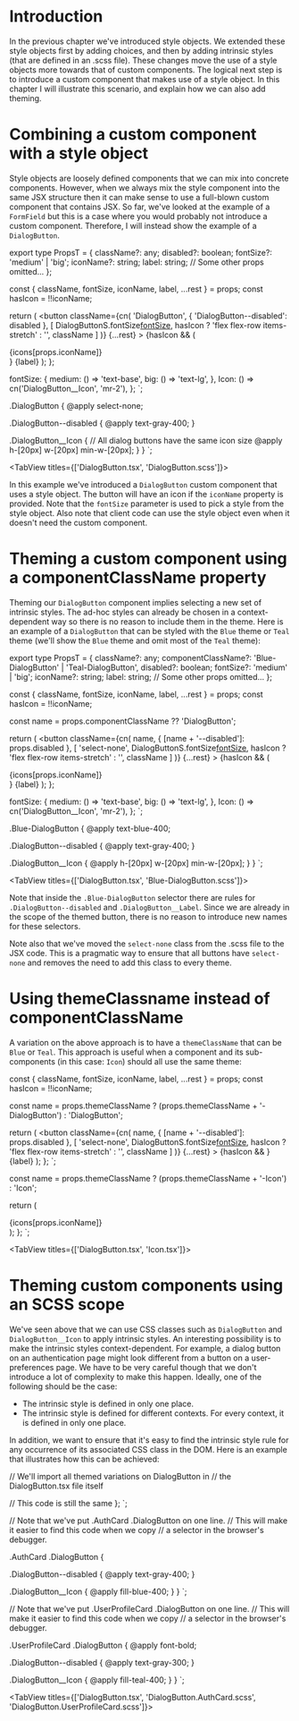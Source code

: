 # Introduction

In the previous chapter we've introduced style objects. We extended these style objects first by adding choices, and then by
adding intrinsic styles (that are defined in an .scss file). These changes move the use of a style objects more towards that
of custom components. The logical next step is to introduce a custom component that makes use of a style object.
In this chapter I will illustrate this scenario, and explain how we can also add theming.

# Combining a custom component with a style object

Style objects are loosely defined components that we can mix into concrete components. However, when we always mix the style component
into the same JSX structure then it can make sense to use a full-blown custom component that contains JSX.
So far, we've looked at the example of a `FormField` but this is a case where you would probably not introduce a custom component.
Therefore, I will instead show the example of a `DialogButton`.



export type PropsT = {
  className?: any;
  disabled?: boolean;
  fontSize?: 'medium' | 'big';
  iconName?: string;
  label: string;
  // Some other props omitted...
};

  const { className, fontSize, iconName, label, ...rest } = props;
  const hasIcon = !!iconName;

  return (
    <button
      className={cn(
        'DialogButton',
        { 'DialogButton--disabled': disabled },
        [
          DialogButtonS.fontSize[fontSize](),
          hasIcon ? 'flex flex-row items-stretch' : '', 
          className
        ]
      )}
      {...rest}
    >
      {hasIcon && (
        <div className={cn(DialogButtonS.Icon())}>
          {icons[props.iconName]}
        </div>
      }
      {label}
    </button>
  );
};

  fontSize: {
    medium: () => 'text-base',
    big: () => 'text-lg',
  },
  Icon: () => cn('DialogButton__Icon', 'mr-2'),
};
`;

.DialogButton {
  @apply select-none;

  .DialogButton--disabled {
    @apply text-gray-400;
  }

  .DialogButton__Icon {
    // All dialog buttons have the same icon size
    @apply h-[20px] w-[20px] min-w-[20px];
  }
}
`;

<TabView titles={['DialogButton.tsx', 'DialogButton.scss']}>
  <CodeSnippet code={code1} />
  <CodeSnippet lang="sass" code={code2} />
</TabView>

In this example we've introduced a `DialogButton` custom component that uses a style object. The button will have an icon
if the `iconName` property is provided. Note that the `fontSize` parameter is used to pick a style from the style object.
Also note that client code can use the style object even when it doesn't need the custom component.

# Theming a custom component using a componentClassName property

Theming our `DialogButton` component implies selecting a new set of intrinsic styles. The ad-hoc styles can
already be chosen in a context-dependent way so there is no reason to include them in the theme. Here is an example of a 
`DialogButton` that can be styled with the `Blue` theme or `Teal` theme (we'll show the `Blue` theme and omit most of the 
`Teal` theme):



export type PropsT = {
  className?: any;
  componentClassName?: 'Blue-DialogButton' | 'Teal-DialogButton',
  disabled?: boolean;
  fontSize?: 'medium' | 'big';
  iconName?: string;
  label: string;
  // Some other props omitted...
};

  const { className, fontSize, iconName, label, ...rest } = props;
  const hasIcon = !!iconName;

  const name = props.componentClassName ?? 'DialogButton';

  return (
    <button
      className={cn(
        name,
        { [name + '--disabled']: props.disabled },
        [
          'select-none',
          DialogButtonS.fontSize[fontSize](),
          hasIcon ? 'flex flex-row items-stretch' : '', 
          className
        ]
      )}
      {...rest}
    >
      {hasIcon && (
        <div className={cn(DialogButtonS.Icon())}>
          {icons[props.iconName]}
        </div>
      }
      {label}
    </button>
  );
};

  fontSize: {
    medium: () => 'text-base',
    big: () => 'text-lg',
  },
  Icon: () => cn('DialogButton__Icon', 'mr-2'),
};
`;

.Blue-DialogButton {
  @apply text-blue-400;

  .DialogButton--disabled {
    @apply text-gray-400;
  }

  .DialogButton__Icon {
    @apply h-[20px] w-[20px] min-w-[20px];
  }
}
`;

<TabView titles={['DialogButton.tsx', 'Blue-DialogButton.scss']}>
  <CodeSnippet code={code3} />
  <CodeSnippet lang="sass" code={code4} />
</TabView>

Note that inside the `.Blue-DialogButton` selector there are rules for `.DialogButton--disabled` and
`.DialogButton__Label`. Since we are already in the scope of the themed button, there is no reason to introduce 
new names for these selectors.

Note also that we've moved the `select-none` class from the .scss file to the JSX code. This is a pragmatic way to ensure
that all buttons have `select-none` and removes the need to add this class to every theme.

# Using themeClassname instead of componentClassName

A variation on the above approach is to have a `themeClassName` that can be `Blue` or `Teal`. This approach is useful when 
a component and its sub-components (in this case: `Icon`) should all use the same theme:

  const { className, fontSize, iconName, label, ...rest } = props;
  const hasIcon = !!iconName;

  const name = props.themeClassName
    ? (props.themeClassName + '-DialogButton')
    : 'DialogButton';

  return (
    <button
      className={cn(
        name,
        { [name + '--disabled']: props.disabled },
        [
          'select-none',
          DialogButtonS.fontSize[fontSize](),
          hasIcon ? 'flex flex-row items-stretch' : '', 
          className
        ]
      )}
      {...rest}
    >
      {hasIcon && <Icon themeClassName={props.themeClassName} name={props.iconName} />}
      {label}
    </button>
  );
};
`;


  const name = props.themeClassName ? (props.themeClassName + '-Icon') : 'Icon';

  return (
    <div className={cn(name)}>
        {icons[props.iconName]}
    </div>
  );
};
`;

<TabView titles={['DialogButton.tsx', 'Icon.tsx']}>
  <CodeSnippet code={code5} />
  <CodeSnippet code={code6} />
</TabView>

# Theming custom components using an SCSS scope

We've seen above that we can use CSS classes such as `DialogButton` and `DialogButton__Icon` to apply intrinsic styles.
An interesting possibility is to make the intrinsic styles context-dependent. For example, a dialog button on an
authentication page might look different from a button on a user-preferences page. We have to be very careful
though that we don't introduce a lot of complexity to make this happen. Ideally, one of the following should be the case:

- The intrinsic style is defined in only one place.
- The intrinsic style is defined for different contexts. For every context, it is defined in only one place.

In addition, we want to ensure that it's easy to find the intrinsic style rule for any occurrence of its associated CSS class
in the DOM. Here is an example that illustrates how this can be achieved:

// We'll import all themed variations on DialogButton in
// the DialogButton.tsx file itself


  // This code is still the same
};
`;

// Note that we've put .AuthCard .DialogButton on one line.
// This will make it easier to find this code when we copy
// a selector in the browser's debugger.

.AuthCard .DialogButton {

  .DialogButton--disabled {
    @apply text-gray-400;
  }

  .DialogButton\_\_Icon {
    @apply fill-blue-400;
  }
}
`;

// Note that we've put .UserProfileCard .DialogButton on one line.
// This will make it easier to find this code when we copy
// a selector in the browser's debugger.

.UserProfileCard .DialogButton {
  @apply font-bold;
  
  .DialogButton--disabled {
    @apply text-gray-300;
  }

  .DialogButton\_\_Icon {
    @apply fill-teal-400;
  }
}
`;

<TabView titles={['DialogButton.tsx', 'DialogButton.AuthCard.scss', 'DialogButton.UserProfileCard.scss']}>
  <CodeSnippet code={code7} />
  <CodeSnippet lang="sass" code={code8} />
  <CodeSnippet lang="sass" code={code9} />
</TabView>
